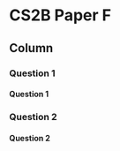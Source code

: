 
CS2B Paper F {data-navmenu="R for Risk Modelling and Survival Analysis"}
==============================================================

Column {.tabset}
--------------------------------


### Question 1
<h4> Question 1</h4>



### Question 2
<h4> Question 2</h4>